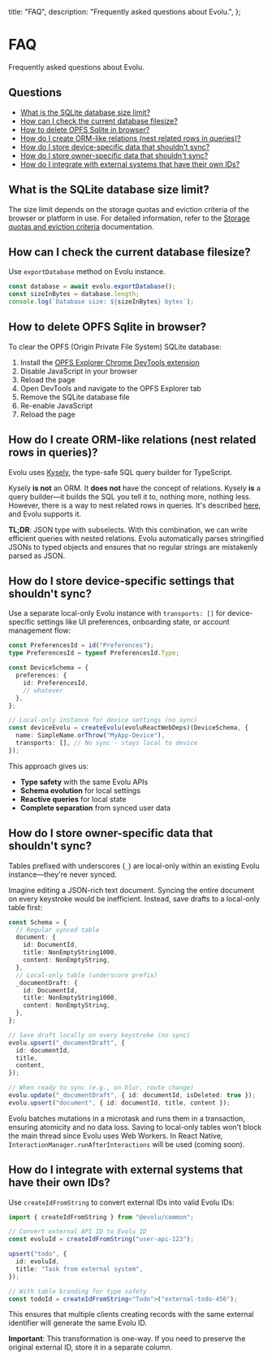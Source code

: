   title: "FAQ",
  description: "Frequently asked questions about Evolu.",
};


# FAQ

Frequently asked questions about Evolu.

## Questions

- [What is the SQLite database size limit?](#what-is-the-sqlite-database-size-limit)
- [How can I check the current database filesize?](#how-can-i-check-the-current-database-filesize)
- [How to delete OPFS Sqlite in browser?](#how-to-delete-opfs-sqlite-in-browser)
- [How do I create ORM-like relations (nest related rows in queries)?](#how-do-i-create-orm-like-relations-nest-related-rows-in-queries)
- [How do I store device-specific data that shouldn't sync?](#how-do-i-store-device-specific-settings-that-shouldnt-sync)
- [How do I store owner-specific data that shouldn't sync?](#how-do-i-store-owner-specific-data-that-shouldnt-sync)
- [How do I integrate with external systems that have their own IDs?](#how-do-i-integrate-with-external-systems-that-have-their-own-ids)

## What is the SQLite database size limit?

The size limit depends on the storage quotas and eviction criteria of the browser or platform in use. For detailed information, refer to the [Storage quotas and eviction criteria](https://developer.mozilla.org/en-US/docs/Web/API/Storage_API/Storage_quotas_and_eviction_criteria) documentation.

## How can I check the current database filesize?

Use `exportDatabase` method on Evolu instance.

```ts
const database = await evolu.exportDatabase();
const sizeInBytes = database.length;
console.log(`Database size: ${sizeInBytes} bytes`);
```

## How to delete OPFS Sqlite in browser?

To clear the OPFS (Origin Private File System) SQLite database:

1. Install the [OPFS Explorer Chrome DevTools extension](https://chrome.google.com/webstore/detail/opfs-explorer/acndjpgkpaclldomagafnognkcgjignd)
2. Disable JavaScript in your browser
3. Reload the page
4. Open DevTools and navigate to the OPFS Explorer tab
5. Remove the SQLite database file
6. Re-enable JavaScript
7. Reload the page

## How do I create ORM-like relations (nest related rows in queries)?

Evolu uses [Kysely](https://kysely.dev/), the type-safe SQL query builder for TypeScript.

Kysely **is not** an ORM. It **does not** have the concept of relations. Kysely **is** a query builder—it builds the SQL you tell it to, nothing more, nothing less. However, there is a way to nest related rows in queries. It's described [here](https://kysely.dev/docs/recipes/relations), and Evolu supports it.

**TL;DR**: JSON type with subselects. With this combination, we can write efficient queries with nested relations. Evolu automatically parses stringified JSONs to typed objects and ensures that no regular strings are mistakenly parsed as JSON.

## How do I store device-specific settings that shouldn't sync?

Use a separate local-only Evolu instance with `transports: []` for device-specific settings like UI preferences, onboarding state, or account management flow:

```ts
const PreferencesId = id("Preferences");
type PreferencesId = typeof PreferencesId.Type;

const DeviceSchema = {
  preferences: {
    id: PreferencesId,
    // whatever
  },
};

// Local-only instance for device settings (no sync)
const deviceEvolu = createEvolu(evoluReactWebDeps)(DeviceSchema, {
  name: SimpleName.orThrow("MyApp-Device"),
  transports: [], // No sync - stays local to device
});
```

This approach gives us:

- **Type safety** with the same Evolu APIs
- **Schema evolution** for local settings
- **Reactive queries** for local state
- **Complete separation** from synced user data

## How do I store owner-specific data that shouldn't sync?

Tables prefixed with underscores (`_`) are local-only within an existing Evolu instance—they're never synced.

Imagine editing a JSON-rich text document. Syncing the entire document on every keystroke would be inefficient. Instead, save drafts to a local-only table first:

```ts
const Schema = {
  // Regular synced table
  document: {
    id: DocumentId,
    title: NonEmptyString1000,
    content: NonEmptyString,
  },
  // Local-only table (underscore prefix)
  _documentDraft: {
    id: DocumentId,
    title: NonEmptyString1000,
    content: NonEmptyString,
  },
};

// Save draft locally on every keystroke (no sync)
evolu.upsert("_documentDraft", {
  id: documentId,
  title,
  content,
});

// When ready to sync (e.g., on blur, route change)
evolu.update("_documentDraft", { id: documentId, isDeleted: true });
evolu.upsert("document", { id: documentId, title, content });
```

Evolu batches mutations in a microtask and runs them in a transaction, ensuring atomicity and no data loss. Saving to local-only tables won't block the main thread since Evolu uses Web Workers. In React Native, `InteractionManager.runAfterInteractions` will be used (coming soon).

## How do I integrate with external systems that have their own IDs?

Use `createIdFromString` to convert external IDs into valid Evolu IDs:

```ts
import { createIdFromString } from "@evolu/common";

// Convert external API ID to Evolu ID
const evoluId = createIdFromString("user-api-123");

upsert("todo", {
  id: evoluId,
  title: "Task from external system",
});

// With table branding for type safety
const todoId = createIdFromString<"Todo">("external-todo-456");
```

This ensures that multiple clients creating records with the same external identifier will generate the same Evolu ID.

**Important**: This transformation is one-way. If you need to preserve the original external ID, store it in a separate column.
